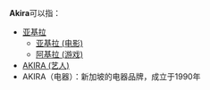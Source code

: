 {{noteTA
|1=zh:亚基拉;zh-cn:阿基拉;zh-hk:亞基拉;zh-tw:阿基拉;
}}
'''Akira'''可以指：
*[[亚基拉|亚基拉]]
**[[亚基拉_(电影)|亚基拉 (电影)]]
**[[阿基拉_(游戏)|阿基拉 (游戏)]]
*[[AKIRA_(艺人)|AKIRA (艺人)]]
*AKIRA（电器）：新加坡的电器品牌，成立于1990年

{{消歧義|cat=五字拉丁字母缩写消歧义}}